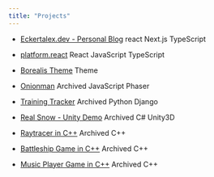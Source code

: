 ```yaml
---
title: "Projects"
---
```


- [Eckertalex.dev - Personal Blog](https://github.com/eckertalex/eckertalex.dev)
<Badge>react</Badge> <Badge>Next.js</Badge> <Badge>TypeScript</Badge>

- [platform.react](https://github.com/eckertalex/platform.react)
<Badge>React</Badge> <Badge>JavaScript</Badge> <Badge>TypeScript</Badge>

- [Borealis Theme](https://github.com/eckertalex/borealis-theme)
<Badge>Theme</Badge>

- [Onionman](https://github.com/eckertalex/onionman)
<Badge>Archived</Badge> <Badge>JavaScript</Badge> <Badge>Phaser</Badge>

- [Training Tracker](https://github.com/eckertalex/training_tracker)
<Badge>Archived</Badge> <Badge>Python</Badge> <Badge>Django</Badge>

- [Real Snow - Unity Demo](https://github.com/eckertalex/real_snow)
<Badge>Archived</Badge> <Badge>C#</Badge> <Badge>Unity3D</Badge>

- [Raytracer in C++](https://github.com/eckertalex/raytracer)
<Badge>Archived</Badge> <Badge>C++</Badge>

- [Battleship Game in C++](https://github.com/eckertalex/battleship372)
<Badge>Archived</Badge> <Badge>C++</Badge>

- [Music Player Game in C++](https://github.com/eckertalex/musicplayer372)
<Badge>Archived</Badge> <Badge>C++</Badge>
